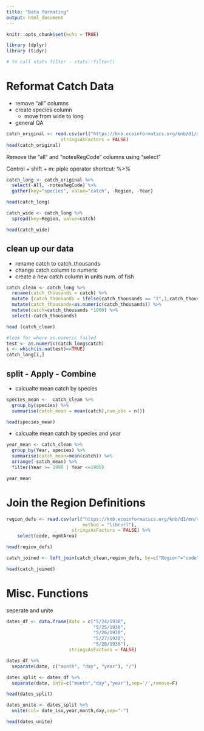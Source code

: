 ```yaml
---
title: "Data formating"
output: html_document
---
```


```r
knitr::opts_chunk$set(echo = TRUE)
```

```r
library (dplyr)
library (tidyr)

# to call stats filter - stats::filter()
```


# Reformat Catch Data


* remove "all" columns
* create species column
  - move from wide to long
* general QA

```r
catch_original <- read.csv(url("https://knb.ecoinformatics.org/knb/d1/mn/v2/object/df35b.302.1", method = "libcurl"),
                    stringsAsFactors = FALSE)
head(catch_original)
```


Remove the "all" and "notesRegCode" columns using "select"

Control + shift + m: piple operator shortcut: %>%

```r
catch_long <- catch_original %>% 
  select(-All, -notesRegCode) %>% 
  gather(key="species", value="catch", -Region, -Year)

head(catch_long)
```
```r
catch_wide <- catch_long %>% 
  spread(key=Region, value=catch)

head(catch_wide)
```
## clean up our data

* rename catch to catch_thousands
* change catch column to numeric
* create a new catch column in units num. of fish

```r
catch_clean <- catch_long %>% 
  rename(catch_thousands = catch) %>%
  mutate (catch_thousands = ifelse(catch_thousands == "I",1,catch_thousands)) %>%  
  mutate(catch_thousands=as.numeric(catch_thousands)) %>% 
  mutate(catch=catch_thousands *1000) %>% 
  select(-catch_thousands)

head (catch_clean)
```


```r
#look for where as.numeric failed
test <- as.numeric(catch_long$catch)
i <- which(is.na(test)==TRUE)
catch_long[i,]
```
## split - Apply - Combine

* calcualte mean catch by species
```r
species_mean <-  catch_clean %>% 
  group_by(species) %>% 
  summarise(catch_mean = mean(catch),num_obs = n())

head(species_mean)
```

* calcualte mean catch by species and year
```r
year_mean <- catch_clean %>% 
  group_by(Year, species) %>% 
  summarise(catch_mean=mean(catch)) %>% 
  arrange(-catch_mean) %>% 
  filter(Year >= 1990 | Year <=1900)

year_mean
```

# Join the Region Definitions

```r
region_defs <- read.csv(url("https://knb.ecoinformatics.org/knb/d1/mn/v2/object/df35b.303.1",
                            method = "libcurl"),
                        stringsAsFactors = FALSE) %>% 
    select(code, mgmtArea)

head(region_defs)
```
```r
catch_joined <- left_join(catch_clean,region_defs, by=c("Region"="code"))

head(catch_joined)

```


# Misc. Functions

seperate and unite

```r
dates_df <- data.frame(date = c("5/24/1930",
                                "5/25/1930",
                                "5/26/1930",
                                "5/27/1930",
                                "5/28/1930"),
                       stringsAsFactors = FALSE)

dates_df %>% 
  separate(date, c("month", "day", "year"), "/")
```
```r
dates_split <- dates_df %>% 
  separate(date, into=c("month","day","year"),sep='/',remove=F)

head(dates_split)
```

```r
dates_unite <- dates_split %>% 
  unite(col= date_iso,year,month,day,sep="-")

head(dates_unite)
```

